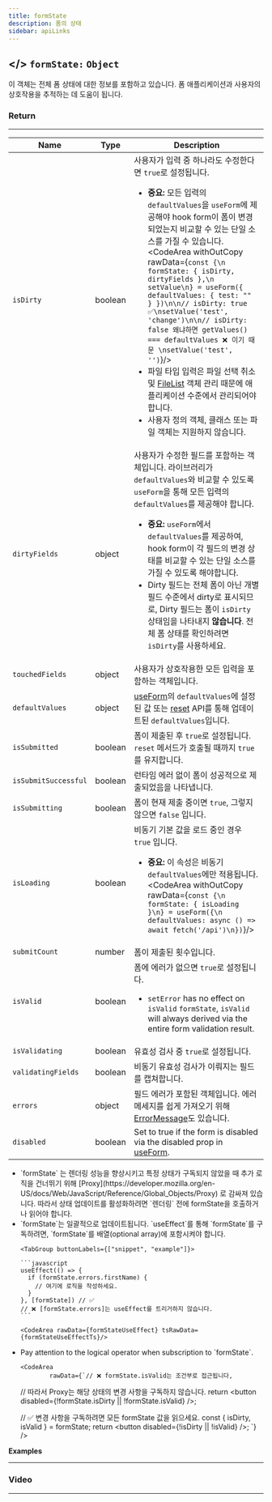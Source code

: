 ```yaml
---
title: formState
description: 폼의 상태
sidebar: apiLinks
---
```



## \</> `formState:` <TypeText>`Object`</TypeText>

이 객체는 전체 폼 상태에 대한 정보를 포함하고 있습니다. 폼 애플리케이션과 사용자의 상호작용을 추적하는 데 도움이 됩니다.

### Return

---

| Name                 | Type                         | Description                                                                                                                                                                                                                                                                                                                                                                                                                                                                                                                                                                                                                                                                                                                                                        |
| -------------------- | ---------------------------- | ------------------------------------------------------------------------------------------------------------------------------------------------------------------------------------------------------------------------------------------------------------------------------------------------------------------------------------------------------------------------------------------------------------------------------------------------------------------------------------------------------------------------------------------------------------------------------------------------------------------------------------------------------------------------------------------------------------------------------------------------------------------ |
| `isDirty`            | <TypeText>boolean</TypeText> | 사용자가 입력 중 하나라도 수정한다면 `true`로 설정됩니다.<ul><li>**중요:** 모든 입력의 `defaultValues`을 `useForm`에 제공해야 hook form이 폼이 변경되었는지 비교할 수 있는 단일 소스를 가질 수 있습니다.<CodeArea withOutCopy rawData={`const {\n  formState: { isDirty, dirtyFields },\n  setValue\n} = useForm({ defaultValues: { test: "" } })\n\n// isDirty: true ✅\nsetValue('test', 'change')\n\n// isDirty: false 왜냐하면 getValues() === defaultValues ❌ 이기 때문 \nsetValue('test', '')`}/></li><li>파일 타입 입력은 파일 선택 취소 및 [FileList](https://developer.mozilla.org/en-US/docs/Web/API/FileList) 객체 관리 때문에 애플리케이션 수준에서 관리되어야 합니다.</li><li>사용자 정의 객체, 클래스 또는 파일 객체는 지원하지 않습니다.</li></ul> |
| `dirtyFields`        | <TypeText>object</TypeText>  | 사용자가 수정한 필드를 포함하는 객체입니다. 라이브러리가 `defaultValues`와 비교할 수 있도록 `useForm`을 통해 모든 입력의 `defaultValues`를 제공해야 합니다. <ul><li>**중요:** `useForm`에서 `defaultValues`를 제공하여, hook form이 각 필드의 변경 상태를 비교할 수 있는 단일 소스를 가질 수 있도록 해야합니다.</li><li>Dirty 필드는 전체 폼이 아닌 개별 필드 수준에서 dirty로 표시되므로, Dirty 필드는 폼이 `isDirty` 상태임을 나타내지 **않습니다**. 전체 폼 상태를 확인하려면 `isDirty`를 사용하세요.</li></ul>                                                                                                                                                                                                                                                 |
| `touchedFields`      | <TypeText>object</TypeText>  | 사용자가 상호작용한 모든 입력을 포함하는 객체입니다.                                                                                                                                                                                                                                                                                                                                                                                                                                                                                                                                                                                                                                                                                                               |
| `defaultValues`      | <TypeText>object</TypeText>  | [useForm](/docs/useform)의 `defaultValues`에 설정된 값 또는 [reset](/docs/useform/reset) API를 통해 업데이트된 `defaultValues`입니다.                                                                                                                                                                                                                                                                                                                                                                                                                                                                                                                                                                                                                              |
| `isSubmitted`        | <TypeText>boolean</TypeText> | 폼이 제출된 후 `true`로 설정됩니다. `reset` 메서드가 호출될 때까지 `true`를 유지합니다.                                                                                                                                                                                                                                                                                                                                                                                                                                                                                                                                                                                                                                                                            |
| `isSubmitSuccessful` | <TypeText>boolean</TypeText> | 런타임 에러 없이 폼이 성공적으로 제출되었음을 나타냅니다.                                                                                                                                                                                                                                                                                                                                                                                                                                                                                                                                                                                                                                                                                                          |
| `isSubmitting`       | <TypeText>boolean</TypeText> | 폼이 현재 제출 중이면 `true`, 그렇지 않으면 `false` 입니다.                                                                                                                                                                                                                                                                                                                                                                                                                                                                                                                                                                                                                                                                                                        |
| `isLoading`          | <TypeText>boolean</TypeText> | 비동기 기본 값을 로드 중인 경우 `true` 입니다.<ul><li>**중요:** 이 속성은 비동기 `defaultValues`에만 적용됩니다.<CodeArea withOutCopy rawData={`const {\n  formState: { isLoading }\n} = useForm({\n  defaultValues: async () => await fetch('/api')\n})`}/></li></ul>                                                                                                                                                                                                                                                                                                                                                                                                                                                                                             |
| `submitCount`        | <TypeText>number</TypeText>  | 폼이 제출된 횟수입니다.                                                                                                                                                                                                                                                                                                                                                                                                                                                                                                                                                                                                                                                                                                                                            |
| `isValid`            | <TypeText>boolean</TypeText> | 폼에 에러가 없으면 `true`로 설정됩니다. <ul><li>`setError` has no effect on `isValid` `formState`, `isValid` will always derived via the entire form validation result.</li></ul>                                                                                                                                                                                                                                                                                                                                                                                                                                                                                                                                                                                  |
| `isValidating`       | <TypeText>boolean</TypeText> | 유효성 검사 중 `true`로 설정됩니다.                                                                                                                                                                                                                                                                                                                                                                                                                                                                                                                                                                                                                                                                                                                                |
| `validatingFields`   | <TypeText>boolean</TypeText> | 비동기 유효성 검사가 이뤄지는 필드를 캡쳐합니다.                                                                                                                                                                                                                                                                                                                                                                                                                                                                                                                                                                                                                                                                                                                   |
| `errors`             | <TypeText>object</TypeText>  | 필드 에러가 포함된 객체입니다. 에러 메세지를 쉽게 가져오기 위해 [ErrorMessage](/docs/useformstate/errormessage)도 있습니다.                                                                                                                                                                                                                                                                                                                                                                                                                                                                                                                                                                                                                                        |
| `disabled`           | <TypeText>boolean</TypeText> | Set to true if the form is disabled via the disabled prop in [useForm](/docs/useform).                                                                                                                                                                                                                                                                                                                                                                                                                                                                                                                                                                                                                                                                             |

<Admonition type="important" title="Rules">

<ul>
  <li>
    `formState` 는 렌더링 성능을 향상시키고 특정 상태가 구독되지 않았을 때 추가 로직을 건너뛰기 위해 
    [Proxy](https://developer.mozilla.org/en-US/docs/Web/JavaScript/Reference/Global_Objects/Proxy)
    로 감싸져 있습니다. 따라서 상태 업데이트를 활성화하려면 `렌더링` 전에 formState을 호출하거나 읽어야 합니다.
  </li>

  <li>
    `formState`는 일괄적으로 업데이트됩니다. 
    `useEffect`를 통해 `formState`를 구독하려면, `formState`를 배열(optional array)에 포함시켜야 합니다.
    
    <TabGroup buttonLabels={["snippet", "example"]}>

    ```javascript
    useEffect(() => {
      if (formState.errors.firstName) {
        // 여기에 로직을 작성하세요.
      }
    }, [formState]) // ✅
    // ❌ [formState.errors]는 useEffect를 트리거하지 않습니다.
    ```

    <CodeArea rawData={formStateUseEffect} tsRawData={formStateUseEffectTs}/>

  </TabGroup>
  </li>

  <li>
    Pay attention to the logical operator when subscription to `formState`.

    <CodeArea
            rawData={`// ❌ formState.isValid는 조건부로 접근됩니다,

// 따라서 Proxy는 해당 상태의 변경 사항을 구독하지 않습니다.
return <button disabled={!formState.isDirty || !formState.isValid} />;

// ✅ 변경 사항을 구독하려면 모든 formState 값을 읽으세요.
const { isDirty, isValid } = formState;
return <button disabled={!isDirty || !isValid} />;
`}
/>

  </li>
</ul>

</Admonition>

**Examples**

---

<CodeArea
  rawData={formState}
  tsRawData={formStateTs}
  url="https://codesandbox.io/s/react-hook-form-v6-formstate-forked-tyqlp"
  tsUrl="https://codesandbox.io/s/react-hook-form-v6-ts-formstate-forked-5sxs3"
/>

### Video

---

<YouTube youTubeId="4kzd572NbkM" />
